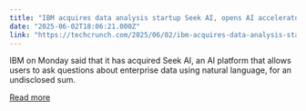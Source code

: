 ```yaml
---
title: "IBM acquires data analysis startup Seek AI, opens AI accelerator in NYC"
date: "2025-06-02T18:06:21.000Z"
link: "https://techcrunch.com/2025/06/02/ibm-acquires-data-analysis-startup-seek-ai-opens-ai-accelerator-in-nyc/"
---
```


IBM on Monday said that it has acquired Seek AI, an AI platform that allows users to ask questions about enterprise data using natural language, for an undisclosed sum.

[Read more](https://techcrunch.com/2025/06/02/ibm-acquires-data-analysis-startup-seek-ai-opens-ai-accelerator-in-nyc/)

